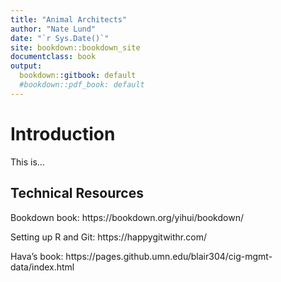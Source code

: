 ```yaml
---
title: "Animal Architects"
author: "Nate Lund"
date: "`r Sys.Date()`"
site: bookdown::bookdown_site
documentclass: book
output:
  bookdown::gitbook: default
  #bookdown::pdf_book: default
---
```



# Introduction
This is...


## Technical Resources

Bookdown book: https://bookdown.org/yihui/bookdown/

Setting up R and Git: https://happygitwithr.com/

Hava's book: https://pages.github.umn.edu/blair304/cig-mgmt-data/index.html
